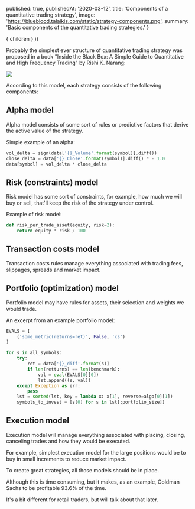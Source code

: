 

  published: true,
  publishedAt: '2020-03-12',
  title: 'Components of a quantitative trading strategy',
  image: 'https://blueblood.talaikis.com/static/strategy-components.png',
  summary: 'Basic components of the quantitative trading strategies.'
}

  <BlogPost path={router.pathname} meta={meta}>
    { children }
  </BlogPost>
))

Probably the simplest ever structure of quantitative trading strategy was proposed in a book "Inside the Black Box: A Simple Guide to Quantitative and High Frequency Trading" by Rishi K. Narang:

![](../static/strategy-components.png)

According to this model, each strategy consists of the following components:

## Alpha model

Alpha model consists of some sort of rules or predictive factors that derive the active value of the strategy.

Simple example of an alpha:

```python
vol_delta = sign(data['{}_Volume'.format(symbol)].diff())
close_delta = data['{}_Close'.format(symbol)].diff() * - 1.0
data[symbol] = vol_delta * close_delta
```

## Risk (constraints) model

Risk model has some sort of constraints, for example, how much we will buy or sell, that'll keep the risk of the strategy under control.

Example of risk model:

```python
def risk_per_trade_asset(equity, risk=2):
    return equity * risk / 100
```

## Transaction costs model

Transaction costs rules manage everything associated with trading fees, slippages, spreads and market impact.

## Portfolio (optimization) model

Portfolio model may have rules for assets, their selection and weights we would trade.

An excerpt from an example portfolio model:

```python
EVALS = [
    ('some_metric(returns=ret)', False, 'cs')
]

for s in all_symbols:
    try:
        ret = data['{}_diff'.format(s)]
        if len(retturns) == len(benchmark):
            val = eval(EVALS[0][0])
            lst.append((s, val))
    except Exception as err:
        pass
    lst = sorted(lst, key = lambda x: x[1], reverse=algo[0][1])
    symbols_to_invest = [s[0] for s in lst[:portfolio_size]]
```

## Execution model

Execution model will manage everything associated with placing, closing, canceling trades and how they would be executed.

For example, simplest execution model for the large positions would be to buy in small increments to reduce market impact.

To create great strategies, all those models should be in place.

Although this is time consuming, but it makes, as an example, Goldman Sachs to be profitable 93.6% of the time.

It's a bit different for retail traders, but will talk about that later.
